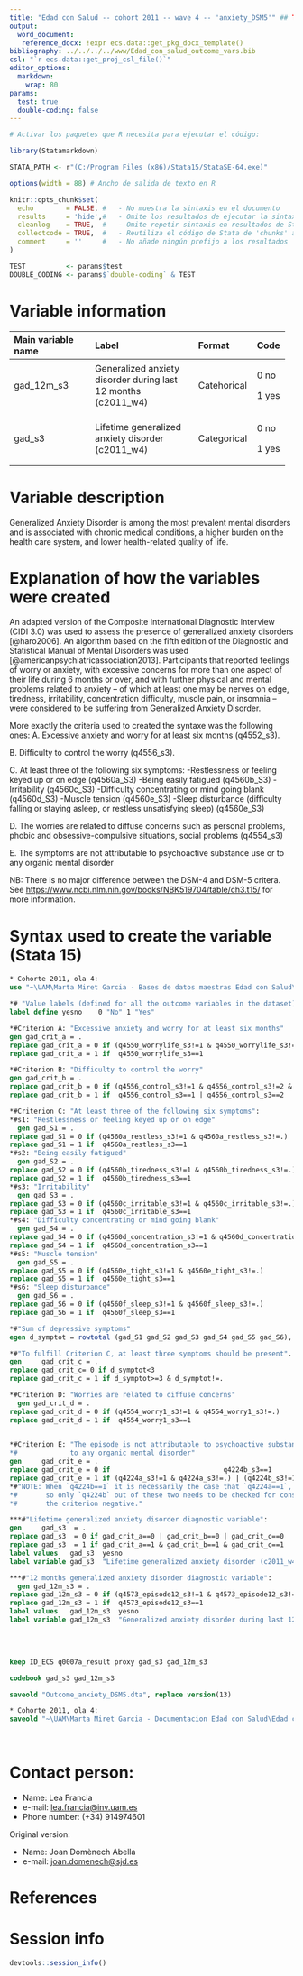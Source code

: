 ```yaml
---
title: "Edad con Salud -- cohort 2011 -- wave 4 -- 'anxiety_DSM5'" ## TODO: Añadir "cohort", "assessment" y "variable name(s)/domain"
output:
  word_document:
   reference_docx: !expr ecs.data::get_pkg_docx_template()
bibliography: ../../../../www/Edad_con_salud_outcome_vars.bib 
csl: "`r ecs.data::get_proj_csl_file()`"
editor_options: 
  markdown:
    wrap: 80
params:
  test: true
  double-coding: false
---
```


```r
# Activar los paquetes que R necesita para ejecutar el código:

library(Statamarkdown)

STATA_PATH <- r"(C:/Program Files (x86)/Stata15/StataSE-64.exe)"

options(width = 88) # Ancho de salida de texto en R

knitr::opts_chunk$set( 
  echo        = FALSE, #   - No muestra la sintaxis en el documento
  results     = 'hide',#   - Omite los resultados de ejecutar la sintaxis
  cleanlog    = TRUE,  #   - Omite repetir sintaxis en resultados de Stata
  collectcode = TRUE,  #   - Reutiliza el código de Stata de 'chunks' anteriores
  comment     = ''     #   - No añade ningún prefijo a los resultados
)

TEST          <- params$test
DOUBLE_CODING <- params$`double-coding` & TEST
```

# Variable information

+--------------------+--------------------------+-------------+-------+
| Main variable name | Label                    | Format      | Code  |
+:===================+:=========================+:============+:======+
| gad_12m_s3         | Generalized anxiety      | Catehorical | 0 no  |
|                    | disorder during last 12  |             |       |
|                    | months (c2011_w4)        |             | 1 yes |
+--------------------+--------------------------+-------------+-------+
| gad_s3             | Lifetime generalized     | Categorical | 0 no  |
|                    | anxiety disorder         |             |       |
|                    | (c2011_w4)               |             | 1 yes |
+--------------------+--------------------------+-------------+-------+

# Variable description

Generalized Anxiety Disorder is among the most prevalent mental disorders and is
associated with chronic medical conditions, a higher burden on the health care
system, and lower health-related quality of life.

# Explanation of how the variables were created

An adapted version of the Composite International Diagnostic Interview (CIDI
3.0) was used to assess the presence of generalized anxiety disorders
[@haro2006]. An algorithm based on the fifth edition of the Diagnostic and
Statistical Manual of Mental Disorders was used
[@americanpsychiatricassociation2013]. Participants that reported feelings of
worry or anxiety, with excessive concerns for more than one aspect of their life
during 6 months or over, and with further physical and mental problems related
to anxiety -- of which at least one may be nerves on edge, tiredness,
irritability, concentration difficulty, muscle pain, or insomnia -- were
considered to be suffering from Generalized Anxiety Disorder.

More exactly the criteria used to created the syntaxe was the following ones: A.
Excessive anxiety and worry for at least six months (q4552_s3).

B. Difficulty to control the worry (q4556_s3).

C. At least three of the following six symptoms: -Restlessness or feeling keyed
up or on edge (q4560a_S3) -Being easily fatigued (q4560b_S3) -Irritability
(q4560c_S3) -Difficulty concentrating or mind going blank (q4560d_S3) -Muscle
tension (q4560e_S3) -Sleep disturbance (difficulty falling or staying asleep, or
restless unsatisfying sleep) (q4560e_S3)

D. The worries are related to diffuse concerns such as personal problems, phobic
and obsessive-compulsive situations, social problems (q4554_s3)

E. The symptoms are not attributable to psychoactive substance use or to any
organic mental disorder

NB: There is no major difference between the DSM-4 and DSM-5 critera. See
<https://www.ncbi.nlm.nih.gov/books/NBK519704/table/ch3.t15/> for more
information.

# Syntax used to create the variable (Stata 15)

```stata
* Cohorte 2011, ola 4:
use "~\UAM\Marta Miret Garcia - Bases de datos maestras Edad con Salud\Ola_4\Cohorte 2011\rawdata_c2011w4.dta"
```

```stata
*# "Value labels (defined for all the outcome variables in the dataset)":
label define yesno    0 "No" 1 "Yes"

*#Criterion A: "Excessive anxiety and worry for at least six months"
gen gad_crit_a = .
replace gad_crit_a = 0 if (q4550_worrylife_s3!=1 & q4550_worrylife_s3!=.) 
replace gad_crit_a = 1 if  q4550_worrylife_s3==1   

*#Criterion B: "Difficulty to control the worry"
gen gad_crit_b = .
replace gad_crit_b = 0 if (q4556_control_s3!=1 & q4556_control_s3!=2 & q4556_control_s3!=.) 
replace gad_crit_b = 1 if  q4556_control_s3==1 | q4556_control_s3==2

*#Criterion C: "At least three of the following six symptoms":
*#s1: "Restlessness or feeling keyed up or on edge" 
  gen gad_S1 = .
replace gad_S1 = 0 if (q4560a_restless_s3!=1 & q4560a_restless_s3!=.) 
replace gad_S1 = 1 if  q4560a_restless_s3==1  
*#s2: "Being easily fatigued"
  gen gad_S2 = .
replace gad_S2 = 0 if (q4560b_tiredness_s3!=1 & q4560b_tiredness_s3!=.) 
replace gad_S2 = 1 if  q4560b_tiredness_s3==1  
*#s3: "Irritability"
  gen gad_S3 = .
replace gad_S3 = 0 if (q4560c_irritable_s3!=1 & q4560c_irritable_s3!=.) 
replace gad_S3 = 1 if  q4560c_irritable_s3==1  
*#s4: "Difficulty concentrating or mind going blank" 
  gen gad_S4 = .
replace gad_S4 = 0 if (q4560d_concentration_s3!=1 & q4560d_concentration_s3!=.) 
replace gad_S4 = 1 if  q4560d_concentration_s3==1  
*#s5: "Muscle tension"
  gen gad_S5 = .
replace gad_S5 = 0 if (q4560e_tight_s3!=1 & q4560e_tight_s3!=.) 
replace gad_S5 = 1 if  q4560e_tight_s3==1  
*#s6: "Sleep disturbance"
  gen gad_S6 = .
replace gad_S6 = 0 if (q4560f_sleep_s3!=1 & q4560f_sleep_s3!=.) 
replace gad_S6 = 1 if  q4560f_sleep_s3==1  

*#"Sum of depressive symptoms"
egen d_symptot = rowtotal (gad_S1 gad_S2 gad_S3 gad_S4 gad_S5 gad_S6), missing

*#"To fulfill Criterion C, at least three symptoms should be present".
gen     gad_crit_c = .
replace gad_crit_c= 0 if d_symptot<3 
replace gad_crit_c = 1 if d_symptot>=3 & d_symptot!=.

*#Criterion D: "Worries are related to diffuse concerns"
  gen gad_crit_d = .
replace gad_crit_d = 0 if (q4554_worry1_s3!=1 & q4554_worry1_s3!=.) 
replace gad_crit_d = 1 if  q4554_worry1_s3==1  

  
*#Criterion E: "The episode is not attributable to psychoactive substance use or
*#             to any organic mental disorder"
gen     gad_crit_e = .
replace gad_crit_e = 0 if                            q4224b_s3==1              | (q4224_s3==1 & (q4225_causemed12_s3==1 | q4225_causemed23_s3==1 | q4225_causemed24_s3==1 | q4225_causemed25_s3==1 | q4225_causemed30_s3==1 | q4225_causemed31_s3==1))
replace gad_crit_e = 1 if (q4224a_s3!=1 & q4224a_s3!=.) | (q4224b_s3!=1 & q4224b_s3!=.) | (q4224_s3==1 & (q4225_causemed12_s3!=1 & q4225_causemed23_s3!=1 & q4225_causemed24_s3!=1 & q4225_causemed25_s3!=1 & q4225_causemed30_s3!=1 & q4225_causemed31_s3!=1))
*#"NOTE: When `q4224b==1` it is necessarily the case that `q4224a==1`,
*#       so only `q4224b` out of these two needs to be checked for considering
*#       the criterion negative."

***#"Lifetime generalized anxiety disorder diagnostic variable":
gen     gad_s3  = .
replace gad_s3  = 0 if gad_crit_a==0 | gad_crit_b==0 | gad_crit_c==0 
replace gad_s3  = 1 if gad_crit_a==1 & gad_crit_b==1 & gad_crit_c==1 
label values   gad_s3  yesno
label variable gad_s3  "Lifetime generalized anxiety disorder (c2011_w4)"

***#"12 months generalized anxiety disorder diagnostic variable":
  gen gad_12m_s3 = .
replace gad_12m_s3 = 0 if (q4573_episode12_s3!=1 & q4573_episode12_s3!=.) 
replace gad_12m_s3 = 1 if  q4573_episode12_s3==1 
label values   gad_12m_s3  yesno
label variable gad_12m_s3  "Generalized anxiety disorder during last 12 months (c2011_w4)"
  
```

<br>

```stata
keep ID_ECS q0007a_result proxy gad_s3 gad_12m_s3

codebook gad_s3 gad_12m_s3
```

```stata
saveold "Outcome_anxiety_DSM5.dta", replace version(13)
```

```stata
* Cohorte 2011, ola 4:
saveold "~\UAM\Marta Miret Garcia - Documentacion Edad con Salud\Edad con salud - Ola 4\Outcomes\Cohorte 2011\Outcome datasets\Outcome_anxiety_DSM5.dta", replace version(13)
```

<br>

# Contact person:

-   Name: Lea Francia
-   e-mail: [lea.francia\@inv.uam.es](mailto:lea.francia@inv.uam.es){.email}
-   Phone number: (+34) 914974601

Original version:

-   Name: Joan Domènech Abella
-   e-mail: [joan.domenech\@sjd.es](mailto:joan.domenech@sjd.es)

# References

::: {#refs}
:::

\newpage

# Session info

```r
devtools::session_info()
```
